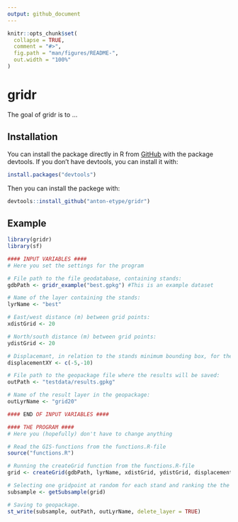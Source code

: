 ---
output: github_document
---

<!-- README.md is generated from README.Rmd. Please edit that file -->

```{r, include = FALSE}
knitr::opts_chunk$set(
  collapse = TRUE,
  comment = "#>",
  fig.path = "man/figures/README-",
  out.width = "100%"
)
```

# gridr

<!-- badges: start -->
<!-- badges: end -->

The goal of gridr is to ...

## Installation

You can install the package directly in R from [GitHub](https://github.com/) with the package devtools. If you don't have devtools, you can install it with:

```{r, eval=F, echo=T}
install.packages("devtools")
```

Then you can install the packege with:


```{r, eval=F, echo=T}
devtools::install_github("anton-etype/gridr")
```


## Example
```{r, eval=F, echo=T}

library(gridr)
library(sf)

#### INPUT VARIABLES ####
# Here you set the settings for the program

# File path to the file geodatabase, containing stands:
gdbPath <- gridr_example("best.gpkg") #This is an example dataset

# Name of the layer containing the stands:
lyrName <- "best"

# East/west distance (m) between grid points:
xdistGrid <- 20

# North/south distance (m) between grid points:
ydistGrid <- 20

# Displacemant, in relation to the stands minimum bounding box, for the grid points. c(x, y):
displacementXY <- c(-5,-10)

# File path to the geopackage file where the results will be saved:
outPath <- "testdata/results.gpkg"

# Name of the result layer in the geopackage:
outLyrName <- "grid20"

#### END OF INPUT VARIABLES ####

#### THE PROGRAM ####
# Here you (hopefully) don't have to change anything

# Read the GIS-functions from the functions.R-file
source("functions.R")

# Running the createGrid function from the functions.R-file
grid <- createGrid(gdbPath, lyrName, xdistGrid, ydistGrid, displacementXY)

# Selecting one gridpoint at random for each stand and ranking the the closest points to it.
subsample <- getSubsample(grid)

# Saving to geopackage. 
st_write(subsample, outPath, outLyrName, delete_layer = TRUE)

```
